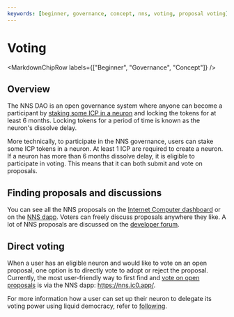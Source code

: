 ```yaml
---
keywords: [beginner, governance, concept, nns, voting, proposal voting]
---
```



# Voting

<MarkdownChipRow labels={["Beginner", "Governance", "Concept"]} />

## Overview
The NNS DAO is an open governance system where anyone can become a participant by [staking some ICP in a neuron](https://internetcomputer.org/docs/current/developer-docs/daos/nns/using-the-nns-dapp/nns-app-quickstart#stake-icp-utility-tokens-in-a-neuron) and locking the tokens for at least 6 months. Locking tokens for a period of time is known as the neuron's dissolve delay.

More technically, to participate in the NNS governance, users can stake some ICP tokens in a neuron. At least 1 ICP are required to create a neuron.
If a neuron has more than 6 months dissolve delay, it is eligible to participate in voting. This means that it can both submit and vote on proposals.


## Finding proposals and discussions

You can see all the NNS proposals on the [Internet Computer dashboard](https://dashboard.internetcomputer.org/governance) or on the [NNS dapp](https://nns.ic0.app/). Voters can freely discuss proposals anywhere they like. A lot of NNS proposals are discussed on the [developer forum](https://forum.dfinity.org/c/roadmap/29).

## Direct voting
When a user has an eligible neuron and would like to vote on an open proposal, one option is to directly vote to adopt or reject the proposal.
Currently, the most user-friendly way to first find and [vote on open proposals](/docs/current/developer-docs/daos/nns/using-the-nns-dapp/nns-dapp-voting-on-proposals) is via the
 NNS dapp: https://nns.ic0.app/.

For more information how a user can set up their neuron to delegate its voting power using liquid democracy, refer to
[following](/docs/current/developer-docs/daos/nns/using-the-nns-dapp/nns-dapp-following-other-neurons).

